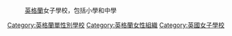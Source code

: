 :[[英格蘭|英格蘭]]女子學校，包括小學和中學


[[Category:英格蘭單性別學校|Category:英格蘭單性別學校]]
[[Category:英格蘭女性組織|Category:英格蘭女性組織]]
[[Category:英國女子學校|Category:英國女子學校]]